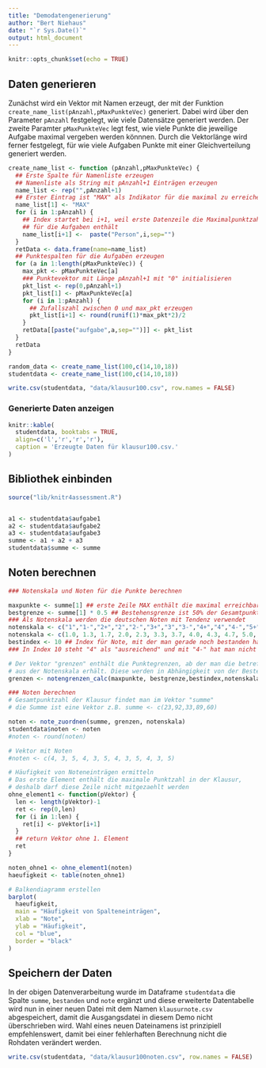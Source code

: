```yaml
---
title: "Demodatengenerierung"
author: "Bert Niehaus"
date: "`r Sys.Date()`"
output: html_document
---
```


```r
knitr::opts_chunk$set(echo = TRUE)
```
## Daten generieren
Zunächst wird ein Vektor mit Namen erzeugt, der mit der Funktion `create_name_list(pAnzahl,pMaxPunkteVec)` generiert. Dabei wird über den Parameter `pAnzahl` festgelegt, wie viele Datensätze generiert werden. Der zweite Paramter `pMaxPunkteVec` legt fest, wie viele Punkte die jeweilige Aufgabe maximal vergeben werden könnnen. Durch die Vektorlänge wird ferner festgelegt, für wie viele Aufgaben Punkte mit einer Gleichverteilung generiert werden. 
```r
create_name_list <- function (pAnzahl,pMaxPunkteVec) {
  ## Erste Spalte für Namenliste erzeugen
  ## Namenliste als String mit pAnzahl+1 Einträgen erzeugen
  name_list <- rep("",pAnzahl+1)
  ## Erster Eintrag ist "MAX" als Indikator für die maximal zu erreichenden Punkte
  name_list[1] <- "MAX"
  for (i in 1:pAnzahl) {
    ## Index startet bei i+1, weil erste Datenzeile die Maximalpunktzahl 
    ## für die Aufgaben enthält
    name_list[i+1] <-  paste("Person",i,sep="")
  }
  retData <- data.frame(name=name_list) 
  ## Punktespalten für die Aufgaben erzeugen
  for (a in 1:length(pMaxPunkteVec)) {
    max_pkt <- pMaxPunkteVec[a]
    ### Punktevektor mit Länge pAnzahl+1 mit "0" initialisieren 
    pkt_list <- rep(0,pAnzahl+1)
    pkt_list[1] <- pMaxPunkteVec[a] 
    for (i in 1:pAnzahl) {
      ## Zufallszahl zwischen 0 und max_pkt erzeugen
      pkt_list[i+1] <- round(runif(1)*max_pkt*2)/2 
    }
    retData[[paste("aufgabe",a,sep="")]] <- pkt_list
  }  
  retData
}

random_data <- create_name_list(100,c(14,10,18))
studentdata <- create_name_list(100,c(14,10,18))
```

```r
write.csv(studentdata, "data/klausur100.csv", row.names = FALSE)
```


### Generierte Daten anzeigen
```r
knitr::kable(
  studentdata, booktabs = TRUE,
  align=c('l','r','r','r'),
  caption = 'Erzeugte Daten für klausur100.csv.'
)
```

## Bibliothek einbinden 
```r
source("lib/knitr4assessment.R")


a1 <- studentdata$aufgabe1
a2 <- studentdata$aufgabe2
a3 <- studentdata$aufgabe3
summe <- a1 + a2 + a3
studentdata$summe <- summe
```

## Noten berechnen
```r
### Notenskala und Noten für die Punkte berechnen 

maxpunkte <- summe[1] ## erste Zeile MAX enthält die maximal erreichbaren Punkte
bestgrenze <- summe[1] * 0.5 ## Bestehensgrenze ist 50% der Gesamtpunktzahl
### Als Notenskala werden die deutschen Noten mit Tendenz verwendet
notenskala <- c("1","1-","2+","2","2-","3+","3","3-","4+","4","4-","5+","5","5-","6")
notenskala <- c(1.0, 1.3, 1.7, 2.0, 2.3, 3.3, 3.7, 4.0, 4.3, 4.7, 5.0, 5.3, 6.0)
bestindex <- 10 ## Index für Note, mit der man gerade noch bestanden hat. 
### In Index 10 steht "4" als "ausreichend" und mit "4-" hat man nicht mehr bestanden.

# Der Vektor "grenzen" enthält die Punktegrenzen, ab der man die betreffende Note
# aus der Notenskala erhält. Diese werden in Abhängigkeit von der Bestehensgrenze gewählt.
grenzen <- notengrenzen_calc(maxpunkte, bestgrenze,bestindex,notenskala)

### Noten berechnen
# Gesamtpunktzahl der Klausur findet man im Vektor "summe"
# die Summe ist eine Vektor z.B. summe <- c(23,92,33,89,60)

noten <- note_zuordnen(summe, grenzen, notenskala)
studentdata$noten <- noten
#noten <- round(noten)

# Vektor mit Noten
#noten <- c(4, 3, 5, 4, 3, 5, 4, 3, 5, 4, 3, 5)

# Häufigkeit von Noteneinträgen ermitteln
# Das erste Element enthält die maximale Punktzahl in der Klausur,
# deshalb darf diese Zeile nicht mitgezaehlt werden
ohne_element1 <- function(pVektor) {
  len <- length(pVektor)-1
  ret <- rep(0,len)
  for (i in 1:len) {
    ret[i] <- pVektor[i+1]
  }
  ## return Vektor ohne 1. Element
  ret
}

noten_ohne1 <- ohne_element1(noten)
haeufigkeit <- table(noten_ohne1)

# Balkendiagramm erstellen
barplot(
  haeufigkeit,
  main = "Häufigkeit von Spalteneinträgen",
  xlab = "Note",
  ylab = "Häufigkeit",
  col = "blue",
  border = "black"
)
```



## Speichern der Daten
In der obigen Datenverarbeitung wurde im Dataframe `studentdata` die Spalte `summe`, `bestanden` und `note` ergänzt und diese erweiterte Datentabelle wird nun in einer neuen Datei mit dem Namen `klausurnote.csv` abgespeichert, damit die Ausgangsdatei in diesem Demo nicht überschrieben wird. 
Wahl eines neuen Dateinamens ist prinzipiell empfehlenswert, damit bei einer fehlerhaften Berechnung nicht die Rohdaten verändert werden.
```r
write.csv(studentdata, "data/klausur100noten.csv", row.names = FALSE)
```

